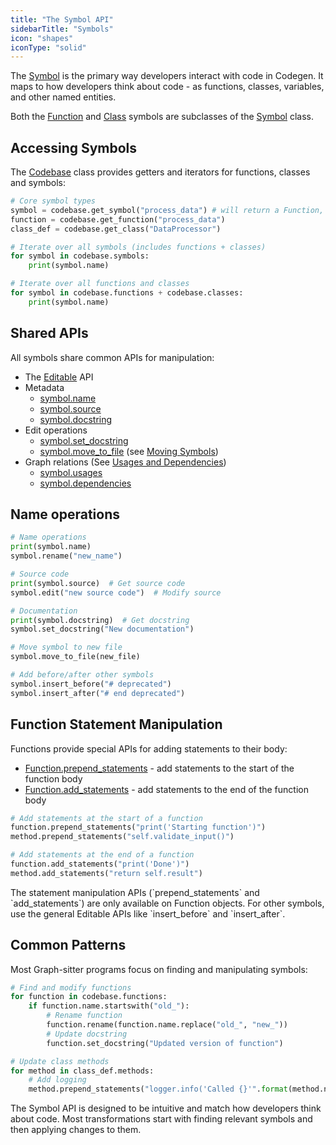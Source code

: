 ```yaml
---
title: "The Symbol API"
sidebarTitle: "Symbols"
icon: "shapes"
iconType: "solid"
---
```


The [Symbol](/api-reference/core/Symbol) is the primary way developers interact with code in Codegen. It maps to how developers think about code - as functions, classes, variables, and other named entities.

Both the [Function](/api-reference/core/Function) and [Class](/api-reference/core/Class) symbols are subclasses of the [Symbol](/api-reference/core/Symbol) class.

## Accessing Symbols

The [Codebase](/api-reference/core/Codebase) class provides getters and iterators for functions, classes and symbols:

```python
# Core symbol types
symbol = codebase.get_symbol("process_data") # will return a Function, Class, etc.
function = codebase.get_function("process_data")
class_def = codebase.get_class("DataProcessor")

# Iterate over all symbols (includes functions + classes)
for symbol in codebase.symbols:
    print(symbol.name)

# Iterate over all functions and classes
for symbol in codebase.functions + codebase.classes:
    print(symbol.name)
```

## Shared APIs

All symbols share common APIs for manipulation:

- The [Editable](/api-reference/core/Editable) API
- Metadata
  - [symbol.name](/api-reference/core/Symbol#name)
  - [symbol.source](/api-reference/core/Symbol#source)
  - [symbol.docstring](/api-reference/core/Symbol#docstring)
- Edit operations
  - [symbol.set_docstring](/api-reference/core/Symbol#set-docstring)
  - [symbol.move_to_file](/api-reference/core/Symbol#move-to-file) (see [Moving Symbols](/building-with-graph-sitter/moving-symbols))
- Graph relations (See [Usages and Dependencies](/building-with-graph-sitter/dependencies-and-usages))
  - [symbol.usages](/api-reference/core/Symbol#usages)
  - [symbol.dependencies](/api-reference/core/Symbol#dependencies)

## Name operations

```python
# Name operations
print(symbol.name)
symbol.rename("new_name")

# Source code
print(symbol.source)  # Get source code
symbol.edit("new source code")  # Modify source

# Documentation
print(symbol.docstring)  # Get docstring
symbol.set_docstring("New documentation")

# Move symbol to new file
symbol.move_to_file(new_file)

# Add before/after other symbols
symbol.insert_before("# deprecated")
symbol.insert_after("# end deprecated")
```

## Function Statement Manipulation

Functions provide special APIs for adding statements to their body:

- [Function.prepend_statements](/api-reference/core/Function#prepend_statements) - add statements to the start of the function body
- [Function.add_statements](/api-reference/core/Function#add_statements) - add statements to the end of the function body

```python
# Add statements at the start of a function
function.prepend_statements("print('Starting function')")
method.prepend_statements("self.validate_input()")

# Add statements at the end of a function
function.add_statements("print('Done')")
method.add_statements("return self.result")
```

<Note>
  The statement manipulation APIs (`prepend_statements` and `add_statements`)
  are only available on Function objects. For other symbols, use the general
  Editable APIs like `insert_before` and `insert_after`.
</Note>

## Common Patterns

Most Graph-sitter programs focus on finding and manipulating symbols:

```python
# Find and modify functions
for function in codebase.functions:
    if function.name.startswith("old_"):
        # Rename function
        function.rename(function.name.replace("old_", "new_"))
        # Update docstring
        function.set_docstring("Updated version of function")

# Update class methods
for method in class_def.methods:
    # Add logging
    method.prepend_statements("logger.info('Called {}'".format(method.name))
```

<Note>
  The Symbol API is designed to be intuitive and match how developers think
  about code. Most transformations start with finding relevant symbols and then
  applying changes to them.
</Note>
